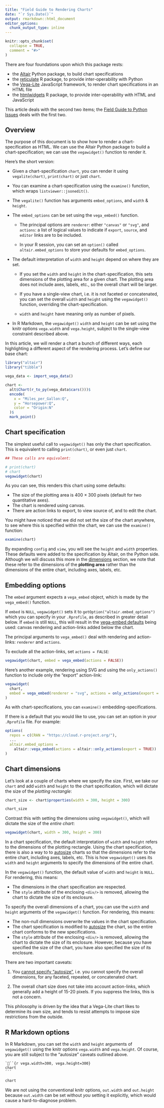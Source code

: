 ```yaml
---
title: "Field Guide to Rendering Charts"
date: "`r Sys.Date()`"
output: rmarkdown::html_document
editor_options:
  chunk_output_type: inline
---
```


```r
knitr::opts_chunk$set(
  collapse = TRUE,
  comment = "#>"
)
```

There are four foundations upon which this package rests: 

- the [Altair](https://altair-viz.github.io/) Python package, to build chart specifications
- the [reticulate](https://rstudio.github.io/reticulate/index.html) R package, to provide inter-operability with Python
- the [Vega-Lite](https://vega.github.io/vega-lite/) JavaScript framework, to render chart specifications in an HTML file
- the [htmlwidgets](https://www.htmlwidgets.org/) R package, to provide inter-operability with HTML and JavaScript

This article deals with the second two items; the [Field Guide to Python Issues](field-guide-python.html) deals with the first two.

## Overview

The purpose of this document is to show how to render a chart-specification as HTML. We can use the Altair Python package to build a chart-specification; we can use the `vegawidget()` function to render it.

Here's the short version:

- Given a chart-specification `chart`, you can render it using `vegalite(chart)`, `print(chart)` or just `chart`. 

- You can examine a chart-specification using the `examine()` function, which wraps `listviewer::jsonedit()`.
  
- The `vegalite()` function has arguments `embed_options`, and `width` & `height`.

- The `embed_options` can be set using the `vega_embed()` function.

  - The principal options are `renderer`: either `"canvas"` or `"svg"`, and `actions`: a list of logical values to indicate if `export`, `source`, and `editor` links are to be included.
  
  - In your R session, you can set an `option()` called `altair.embed_options` to store your defaults for `embed_options`.
  
- The default interpretation of `width` and `height` depend on where they are set.

  - If you set the `width` and `height` in the chart-specification, this sets dimensions of the plotting area for a given  chart. The plotting area does not include axes, labels, etc., so the overall chart will be larger.
  
  - If you have a single-view chart, i.e. it is not faceted or concatenated, you can set the overall `width` and `height` using the `vegawidget()` function, overriding the chart-specification. 

  - `width` and `height` have meaning only as number of pixels.

- In R Markdown, the `vegawidget()` `width` and `height` can be set using the knitr options `vega.width` and `vega.height`, subject to the single-view constraint described above.


In this article, we will render a chart a bunch of different ways, each highlighting a different aspect of the rendering process. Let's define our base chart:

```r
library("altair")
library("tibble")

vega_data <- import_vega_data()

chart <- 
  alt$Chart(r_to_py(vega_data$cars()))$
  encode(
    x = "Miles_per_Gallon:Q",
    y = "Horsepower:Q",
    color = "Origin:N"    
  )$
  mark_point()
```

## Chart specification {#chart}

The simplest useful call to `vegawidget()` has only the chart specification. This is equivalent to calling `print(chart)`, or even just `chart`. 

```r
## These calls are equivalent:

# print(chart)
# chart
vegawidget(chart)
```

As you can see, this renders this chart using some defaults:

- The size of the plotting area is 400 $\times$ 300 pixels (default for two quantitative axes).
- The chart is rendered using canvas.
- There are action links to export, to view source of, and to edit the chart.

You might have noticed that we did not set the size of the chart anywhere, to see where this is specified within the chart, we can use the `examine()` function: 

```r
examine(chart)
```

By expanding `config` and `view`, you will see the `height` and `width` properties. These defaults were added to the specification by Altair, on the Python side. Although we will discuss this more in the [dimensions](#dimensions) section, we note that these refer to the dimensions of the **plotting area** rather than the dimensions of the entire chart, including axes, labels, etc.

## Embedding options {#embedding}

The `embed` argument expects a `vega_embed` object, which is made by the `vega_embed()` function. 

If `embed` is `NULL`, `vegawidget()` sets it to `getOption("altair.embed_options")` which you can specify in your `.Rprofile`, as described in greater detail below. If `embed` is still `NULL`, this will result in the [vega-embed defaults](https://github.com/vega/vega-embed#options) being used: canvas rendering and action-links added below the chart. 

The principal arguments to `vega_embed()` deal with rendering and action-links: `renderer` and `actions`. 

To exclude all the action-links, set `actions = FALSE`:

```r
vegawidget(chart, embed = vega_embed(actions = FALSE))
```

Here's another example, rendering using SVG and using the `only_actions()` function to include only the "export" action-link:

```r
vegawidget(
  chart, 
  embed = vega_embed(renderer = "svg", actions = only_actions(export = TRUE))
)
```

As with chart-specifications, you can `examine()` embedding-specifications.

If there is a default that you would like to use, you can set an option in your `.Rprofile` file. For example:

```r
options(
  repos = c(CRAN = "https://cloud.r-project.org/"),
  ...
  altair.embed_options =
    altair::vega_embed(actions = altair::only_actions(export = TRUE))
)
```

## Chart dimensions {#dimensions}

Let's look at a couple of charts where we specify the size. First, we take our `chart` and add `width` and `height` to the chart specification, which will dictate the size of the *plotting rectangle*:

```r
chart_size <- chart$properties(width = 300, height = 300)

chart_size
```

Contrast this with setting the dimensions using `vegawidget()`, which will dictate the size of the *entire chart*:

```r
vegawidget(chart, width = 300, height = 300)
```

In a chart specification, the default interpretation of `width` and `height` refers to the dimensions of the plotting rectangle. Using the chart specification, there is also a way to to [autosize](https://vega.github.io/vega-lite/docs/size.html#autosize) charts so that the dimensions refer to the entire chart, including axes, labels, etc. This is how `vegawidget()` uses its `width` and `height` arguments to specify the dimensions of the entire chart. 

In the `vegawidget()` function, the default value of `width` and `height` is `NULL`. For rendering, this means:

- The dimensions in the chart specification are respected.
- The `style` attribute of the enclosing `<div/>` is removed, allowing the chart to dictate the size of its enclosure.

To specify the overall dimensions of a chart, you can use the `width` and `height` arguments of the `vegawidget()` function. For rendering, this means:

- The non-null dimensions overwrite the values in the chart specification.
- The chart specification is modified to [autosize](https://vega.github.io/vega-lite/docs/size.html#autosize) the chart, so the entire chart conforms to the new specifications.
- The `style` attribute of the enclosing `<div/>` is removed, allowing the chart to dictate the size of its enclosure. However, because you have specified the size of the chart, you have also specified the size of its enclosure.

There are two important caveats:

1. You [cannot specify "autosize"](https://vega.github.io/vega-lite/docs/size.html#limitations), i.e. you cannot specify the overall dimensions, for any faceted, repeated, or concatenated chart.

2. The overall chart size does not take into account action-links, which generally add a height of 15-20 pixels. If you suppress the links, this is not a concern. 

This philosophy is driven by the idea that a Vega-Lite chart likes to determine its own size, and tends to resist attempts to impose size restrictions from the outside.

## R Markdown options

In R Markdown, you can set the `width` and `height` arguments of `vegawidget()` using the knitr options `vega.width` and `vega.height`. Of course, you are still subject to the "autosize" caveats outlined above.

    ```{r vega.width=300, vega.height=300}
    chart
    ```
    
```r
chart
```

We are not using the conventional knitr options, `out.width` and `out.height` because `out.width` can be set without *you* setting it explicitly, which would cause a hard-to-diagnose problem.
